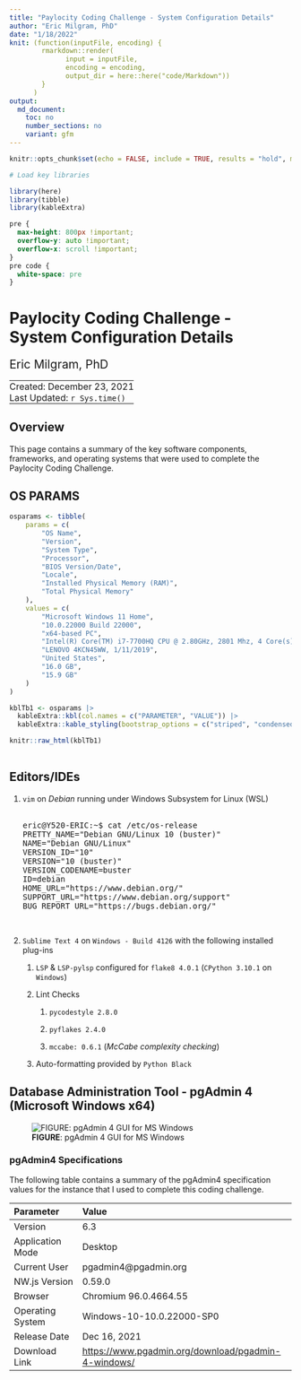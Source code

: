 ```yaml
---
title: "Paylocity Coding Challenge - System Configuration Details"
author: "Eric Milgram, PhD"
date: "1/18/2022"
knit: (function(inputFile, encoding) {
        rmarkdown::render(
              input = inputFile,
              encoding = encoding,
              output_dir = here::here("code/Markdown"))
        }
      )
output:
  md_document:
    toc: no
    number_sections: no
    variant: gfm
---
```


```r
knitr::opts_chunk$set(echo = FALSE, include = TRUE, results = "hold", message = FALSE)
```

```r
# Load key libraries

library(here)
library(tibble)
library(kableExtra)
```

```css

pre {
  max-height: 800px !important;
  overflow-y: auto !important;
  overflow-x: scroll !important;
}
pre code {
  white-space: pre
}

```

# Paylocity Coding Challenge - System Configuration Details

<div style="font-size: 1.5em; padding-bottom: 0;">Eric Milgram, PhD</div>
<table>
<tbody>
<tr>
  <td style="padding: 0; display: none;">
    <a href="https://github.com/ScientificProgrammer/PaylocityCodingChallenge">ScientificProgrammer/PaylocityCodingChallenge</a>
  </td>
</tr>
<tr>
  <td style="padding: 0;">
    Created: December 23, 2021
  </td>
</tr>
<tr>
  <td style="padding: 0;">
    Last Updated: `r Sys.time()`</span>
  </td>
</tr>
</tbody>
</table>

## Overview

This page contains a summary of the key software components, frameworks, and
operating systems that were used to complete the Paylocity Coding Challenge.

## OS PARAMS

```r
osparams <- tibble(
    params = c(
        "OS Name",
        "Version",
        "System Type",
        "Processor",
        "BIOS Version/Date",
        "Locale",
        "Installed Physical Memory (RAM)",
        "Total Physical Memory"
    ),
    values = c(
        "Microsoft Windows 11 Home",
        "10.0.22000 Build 22000",
        "x64-based PC",
        "Intel(R) Core(TM) i7-7700HQ CPU @ 2.80GHz, 2801 Mhz, 4 Core(s), 8 Logical Processor(s)",
        "LENOVO 4KCN45WW, 1/11/2019",
        "United States",
        "16.0 GB",
        "15.9 GB"
    )
)

kblTb1 <- osparams |>
  kableExtra::kbl(col.names = c("PARAMETER", "VALUE")) |>
  kableExtra::kable_styling(bootstrap_options = c("striped", "condensed", "bordered"))

knitr::raw_html(kblTb1)
  
```

## Editors/IDEs

1. `vim` on *Debian* running under Windows Subsystem for Linux (WSL)  
&nbsp;  
<pre>
eric@Y520-ERIC:~$ cat /etc/os-release
PRETTY_NAME="Debian GNU/Linux 10 (buster)"
NAME="Debian GNU/Linux"
VERSION_ID="10"
VERSION="10 (buster)"
VERSION_CODENAME=buster
ID=debian
HOME_URL="https://www.debian.org/"
SUPPORT_URL="https://www.debian.org/support"
BUG_REPORT_URL="https://bugs.debian.org/"
</pre>
&nbsp;
1. `Sublime Text 4` on `Windows - Build 4126` with the following installed plug-ins  

   1. `LSP` &amp; `LSP-pylsp` configured for `flake8 4.0.1` (`CPython 3.10.1` on `Windows`)  

   1. Lint Checks  

      1. `pycodestyle 2.8.0`

      1. `pyflakes 2.4.0`

      1. `mccabe: 0.6.1` (*McCabe complexity checking*)

   1. Auto-formatting provided by `Python Black`

## Database Administration Tool - pgAdmin 4 (Microsoft Windows x64)

![**FIGURE**: pgAdmin 4 GUI for MS Windows](`r here::here("img/fig_pgAdmin4_gui_for_Win11_x64.png")`)


### pgAdmin4 Specifications

The following table contains a summary of the pgAdmin4 specification values for
the instance that I used to complete this coding challenge.

| Parameter        | Value                                                 |
|:-----------------|:------------------------------------------------------|
| Version          | 6.3                                                   |
| Application Mode | Desktop                                               |
| Current User     | pgadmin4@pgadmin.org                                  |
| NW.js Version    | 0.59.0                                                |
| Browser          | Chromium 96.0.4664.55                                 |
| Operating System | Windows-10-10.0.22000-SP0                             |
| Release Date     | Dec 16, 2021                                          |
| Download Link    | <https://www.pgadmin.org/download/pgadmin-4-windows/> |

&nbsp;
&nbsp;
&nbsp;
&nbsp;
